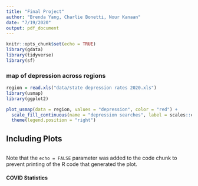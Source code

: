 ```yaml
---
title: "Final Project"
author: "Brenda Yang, Charlie Bonetti, Nour Kanaan"
date: "7/19/2020"
output: pdf_document
---
```


```r
knitr::opts_chunk$set(echo = TRUE)
library(gdata)
library(tidyverse)
library(sf)
```

### map of depression across regions
```r
region = read.xls("data/state depression rates 2020.xls")
library(usmap)
library(ggplot2)

plot_usmap(data = region, values = "depression", color = "red") + 
  scale_fill_continuous(name = "depression searches", label = scales::comma) + 
  theme(legend.position = "right")
```

## Including Plots

```r

```

Note that the `echo = FALSE` parameter was added to the code chunk to prevent printing of the R code that generated the plot.


#### COVID Statistics 
```r


```


